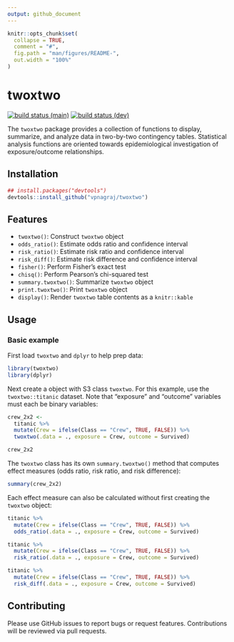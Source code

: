 ```yaml
---
output: github_document
---
```


<!-- README.md is generated from README.Rmd. Please edit that file -->

```r
knitr::opts_chunk$set(
  collapse = TRUE,
  comment = "#",
  fig.path = "man/figures/README-",
  out.width = "100%"
)
```

# twoxtwo

<!-- badges: start -->
[![build status (main)](https://github.com/vpnagraj/twoxtwo/workflows/R-CMD-check-main/badge.svg)](https://github.com/vpnagraj/twoxtwo/actions)
[![build status (dev)](https://github.com/vpnagraj/twoxtwo/workflows/R-CMD-check-dev/badge.svg)](https://github.com/vpnagraj/twoxtwo/actions)
<!-- badges: end -->

The `twoxtwo` package provides a collection of functions to display, summarize, and analyze data in two-by-two contingency tables. Statistical analysis functions are oriented towards epidemiological investigation of exposure/outcome relationships.

## Installation

```r
## install.packages("devtools")
devtools::install_github("vpnagraj/twoxtwo")
```

## Features

- `twoxtwo()`: Construct `twoxtwo` object
- `odds_ratio()`: Estimate odds ratio and confidence interval
- `risk_ratio()`: Estimate risk ratio and confidence interval
- `risk_diff()`: Estimate risk difference and confidence interval
- `fisher()`: Perform Fisher's exact test
- `chisq()`: Perform Pearson's chi-squared test
- `summary.twoxtwo()`: Summarize `twoxtwo` object
- `print.twoxtwo()`: Print `twoxtwo` object
- `display()`: Render `twoxtwo` table contents as a `knitr::kable`

## Usage

### Basic example

First load `twoxtwo` and `dplyr` to help prep data:

```r
library(twoxtwo)
library(dplyr)
```

Next create a object with S3 class `twoxtwo`. For this example, use the `twoxtwo::titanic` dataset. Note that "exposure" and "outcome" variables must each be binary variables:

```r
crew_2x2 <-
  titanic %>%
  mutate(Crew = ifelse(Class == "Crew", TRUE, FALSE)) %>%
  twoxtwo(.data = ., exposure = Crew, outcome = Survived)

crew_2x2
```

The `twoxtwo` class has its own `summary.twoxtwo()` method that computes effect measures (odds ratio, risk ratio, and risk difference):

```r
summary(crew_2x2)
```

Each effect measure can also be calculated without first creating the `twoxtwo` object:

```r
titanic %>%
  mutate(Crew = ifelse(Class == "Crew", TRUE, FALSE)) %>%
  odds_ratio(.data = ., exposure = Crew, outcome = Survived)
```

```r
titanic %>%
  mutate(Crew = ifelse(Class == "Crew", TRUE, FALSE)) %>%
  risk_ratio(.data = ., exposure = Crew, outcome = Survived)
```

```r
titanic %>%
  mutate(Crew = ifelse(Class == "Crew", TRUE, FALSE)) %>%
  risk_diff(.data = ., exposure = Crew, outcome = Survived)
```

## Contributing

Please use GitHub issues to report bugs or request features. Contributions will be reviewed via pull requests.

